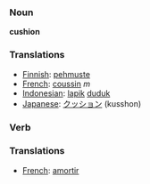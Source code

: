 === Noun ===

'''cushion'''

=== Translations ===
*[[Finnish]]: [[pehmuste]]
*[[French]]: [[coussin]] ''m''
*[[Indonesian]]: [[lapik]] [[duduk]]
*[[Japanese]]: [[クッション]] (kusshon)

=== Verb ===

=== Translations ===
*[[French]]: [[amortir]]